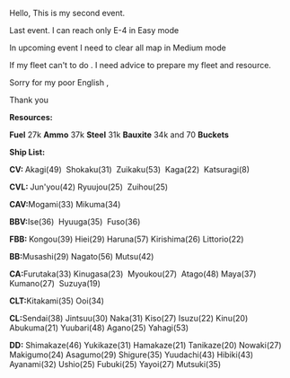 Hello, This is my second event. 

Last event. I can reach only E-4 in Easy mode

In upcoming event I need to clear all map in Medium mode

If my fleet can't to do . I need advice to prepare my fleet and resource.

Sorry for my poor English ,

Thank you



'''Resources: '''

'''Fuel''' 27k '''Ammo''' 37k '''Steel''' 31k '''Bauxite''' 34k and 70 '''Buckets'''

'''Ship List:'''

'''CV:  '''Akagi(49)  Shokaku(31)  Zuikaku(53)  Kaga(22)  Katsuragi(8)

'''CVL:  '''Jun'you(42) Ryuujou(25)  Zuihou(25)

'''CAV: '''Mogami(33) Mikuma(34)

'''BBV: '''Ise(36)  Hyuuga(35)  Fuso(36)

'''FBB:  '''Kongou(39) Hiei(29) Haruna(57) Kirishima(26) Littorio(22)

'''BB: '''Musashi(29) Nagato(56) Mutsu(42)

'''CA: '''Furutaka(33) Kinugasa(23)  Myoukou(27)  Atago(48) Maya(37) Kumano(27)  Suzuya(19)

'''CLT: '''Kitakami(35) Ooi(34)

'''CL: '''Sendai(38) Jintsuu(30) Naka(31) Kiso(27) Isuzu(22) Kinu(20) Abukuma(21) Yuubari(48) Agano(25) Yahagi(53)

'''DD:''' Shimakaze(46) Yukikaze(31) Hamakaze(21) Tanikaze(20) Nowaki(27) Makigumo(24) Asagumo(29) Shigure(35) Yuudachi(43) Hibiki(43) Ayanami(32) Ushio(25) Fubuki(25) Yayoi(27) Mutsuki(35)<ac_metadata title="Am I ready for Medium? or just enought for Easy?"> </ac_metadata>